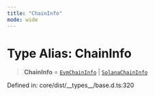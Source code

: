 ```yaml
---
title: "ChainInfo"
mode: wide
---
```

  
# Type Alias: ChainInfo

> **ChainInfo** = [`EvmChainInfo`](../EvmChainInfo/readme) \| [`SolanaChainInfo`](../SolanaChainInfo/readme)

Defined in: core/dist/\_\_types\_\_/base.d.ts:320
